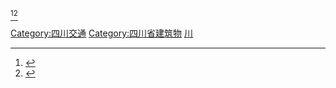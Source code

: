 {{Catnav|頁面分類|各種主題的頁面分類|按國家分類|各國交通|中国交通|中国铁路|中国各省铁路}}
{{Catnav|頁面分類|各種主題的頁面分類|依中国各省来作的分类|中國各省交通|四川交通}}
<ref>{{Cite book|title=四川省志•交通志|last=四川省地方志编纂委员会|first=|publisher=[[四川科学技术出版社|四川科学技术出版社]]|year=1995-05|isbn=7-5364-1314-9|location=[[成都市|成都市]]|pages=|url=http://202.61.89.158:81/importBook/portal/content/info?id=0aa6db0a098d448c93af01e58b6eae6f|work=第一轮四川省志}}</ref><ref>{{Cite book|title=四川省志-铁路志（1986-2005）|last=|first=|publisher=方志出版社|year=2018|isbn=978-7-5144-3023-3|location=|pages=|url=http://202.61.89.158:81/importBook/portal/content/info?id=70cd313980044ba389195878b64cd2ae}}</ref>
[[Category:四川交通|Category:四川交通]]
[[Category:四川省建筑物|Category:四川省建筑物]]
[[Category:中国各省铁路|川]]